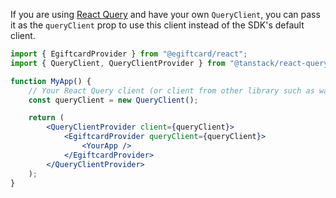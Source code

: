 If you are using [React Query](https://react-query.tanstack.com/) and have your own `QueryClient`,
you can pass it as the `queryClient` prop to use this client instead of the SDK's default client.

```jsx
import { EgiftcardProvider } from "@egiftcard/react";
import { QueryClient, QueryClientProvider } from "@tanstack/react-query";

function MyApp() {
	// Your React Query client (or client from other library such as wagmi)
	const queryClient = new QueryClient();

	return (
		<QueryClientProvider client={queryClient}>
			<EgiftcardProvider queryClient={queryClient}>
				<YourApp />
			</EgiftcardProvider>
		</QueryClientProvider>
	);
}
```
